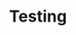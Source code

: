 ---
pcx_content_type: navigation
title: Testing
external_link: /workers/testing/
sidebar:
  order: 7
---